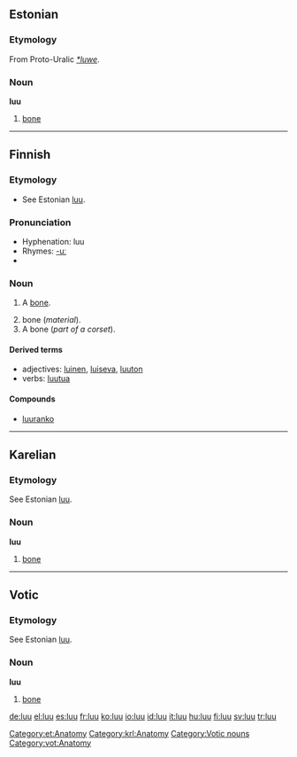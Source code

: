 ==Estonian==
===Etymology===
From Proto-Uralic ''[[Appendix:Proto-Uralic root *luwe|*luwe]]''.

===Noun===
'''luu'''

#[[bone]]

[[Category:et:Anatomy]]

----

==Finnish==
===Etymology===
*See Estonian [[luu#Estonian|luu]].

===Pronunciation===
*Hyphenation: luu
*Rhymes: [[Rhymes:Finnish:-uː|-uː]]
*{{IPA|[luː]}}

===Noun===
{{fi-noun|lu|type=puu}}

# {{context|skeleton|lang=fi}} A [[bone]].
# bone (''material'').
# A bone (''part of a corset'').

====Derived terms====
*adjectives: [[luinen]], [[luiseva]], [[luuton]]
*verbs: [[luutua]]

====Compounds====
*[[luuranko]]

----

==Karelian==

===Etymology===
See Estonian [[luu#Estonian|luu]].

===Noun===
'''luu'''

#[[bone]]

[[Category:krl:Anatomy]]

----

==Votic==

===Etymology===
See Estonian [[luu#Estonian|luu]].

===Noun===
'''luu'''

#[[bone]]

[[Category:Votic nouns]]
[[Category:vot:Anatomy]]

[[de:luu]]
[[el:luu]]
[[es:luu]]
[[fr:luu]]
[[ko:luu]]
[[io:luu]]
[[id:luu]]
[[it:luu]]
[[hu:luu]]
[[fi:luu]]
[[sv:luu]]
[[tr:luu]]